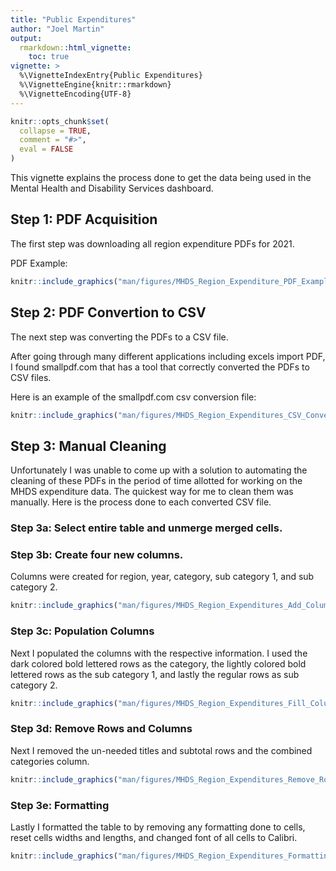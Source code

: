 ```yaml
---
title: "Public Expenditures"
author: "Joel Martin"
output: 
  rmarkdown::html_vignette:
    toc: true
vignette: >
  %\VignetteIndexEntry{Public Expenditures}
  %\VignetteEngine{knitr::rmarkdown}
  %\VignetteEncoding{UTF-8}
---
```


```r
knitr::opts_chunk$set(
  collapse = TRUE,
  comment = "#>",
  eval = FALSE
)
```

This vignette explains the process done to get the data being used in the Mental Health and Disability Services dashboard.

## Step 1: PDF Acquisition

The first step was downloading all region expenditure PDFs for 2021.

PDF Example:

```r
knitr::include_graphics("man/figures/MHDS_Region_Expenditure_PDF_Example.jpg")
```


## Step 2: PDF Convertion to CSV

The next step was converting the PDFs to a CSV file.

After going through many different applications including excels import PDF, I found smallpdf.com that has a tool that correctly converted the PDFs to CSV files.

Here is an example of the smallpdf.com csv conversion file:

```r
knitr::include_graphics("man/figures/MHDS_Region_Expenditures_CSV_Conversion_Example.jpg")
```

## Step 3: Manual Cleaning

Unfortunately I was unable to come up with a solution to automating the cleaning of these PDFs in the period of time allotted for working on the MHDS expenditure data.
The quickest way for me to clean them was manually. Here is the process done to each converted CSV file.

### Step 3a: Select entire table and unmerge merged cells.

### Step 3b: Create four new columns.

Columns were created for region, year, category, sub category 1, and sub category 2.

```r
knitr::include_graphics("man/figures/MHDS_Region_Expenditures_Add_Columns.jpg")
```

### Step 3c: Population Columns

Next I populated the columns with the respective information. I used the dark colored bold lettered rows as the category, the lightly colored bold lettered rows as the sub category 1, and lastly the regular rows as sub category 2.

```r
knitr::include_graphics("man/figures/MHDS_Region_Expenditures_Fill_Columns.jpg")
```

### Step 3d: Remove Rows and Columns

Next I removed the un-needed titles and subtotal rows and the combined categories column.

```r
knitr::include_graphics("man/figures/MHDS_Region_Expenditures_Remove_Rows_Columns.jpg")
```

### Step 3e: Formatting

Lastly I formatted the table to by removing any formatting done to cells, reset cells widths and lengths, and changed font of all cells to Calibri.

```r
knitr::include_graphics("man/figures/MHDS_Region_Expenditures_Formatting.jpg")
```
